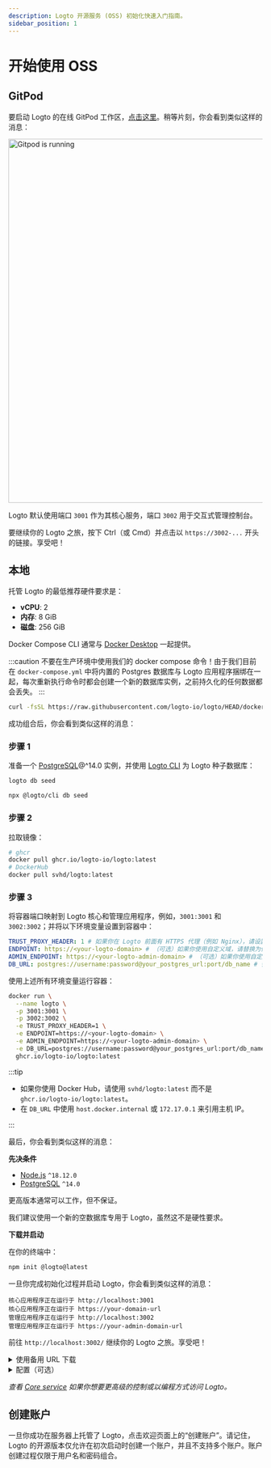 ```yaml
---
description: Logto 开源服务 (OSS) 初始化快速入门指南。
sidebar_position: 1
---
```




# 开始使用 OSS

## GitPod

要启动 Logto 的在线 GitPod 工作区，<a href="https://gitpod.io/#https://github.com/logto-io/demo" target="_blank" rel="noopener">点击这里</a>。稍等片刻，你会看到类似这样的消息：

<p>
  <img src={gitpodRunning} alt="Gitpod is running" width="720px" style={{ borderRadius: '4px' }} />
</p>

Logto 默认使用端口 `3001` 作为其核心服务，端口 `3002` 用于交互式管理控制台。

要继续你的 Logto 之旅，按下 Ctrl（或 Cmd）并点击以 `https://3002-...` 开头的链接。享受吧！

## 本地

托管 Logto 的最低推荐硬件要求是：

- **vCPU**: 2
- **内存**: 8 GiB
- **磁盘**: 256 GiB

<Tabs>

<TabItem value="docker-compose" label="Docker Compose">

Docker Compose CLI 通常与 [Docker Desktop](https://www.docker.com/products/docker-desktop) 一起提供。

:::caution
不要在生产环境中使用我们的 docker compose 命令！由于我们目前在 `docker-compose.yml` 中将内置的 Postgres 数据库与 Logto 应用程序捆绑在一起，每次重新执行命令时都会创建一个新的数据库实例，之前持久化的任何数据都会丢失。
:::

```bash
curl -fsSL https://raw.githubusercontent.com/logto-io/logto/HEAD/docker-compose.yml | docker compose -p logto -f - up
```

成功组合后，你会看到类似这样的消息：

</TabItem>

<TabItem value="docker" label="Docker">

<h3>步骤 1</h3>

准备一个 [PostgreSQL](https://www.postgresql.org/)@^14.0 实例，并使用 [Logto CLI](/logto-oss/using-cli) 为 Logto 种子数据库：

<Tabs groupId="cmd">

  <TabItem value="cli" label="CLI">

```bash
logto db seed
```

  </TabItem>
  <TabItem value="npx" label="npx">

```bash
npx @logto/cli db seed
```

  </TabItem>

</Tabs>

<h3>步骤 2</h3>

拉取镜像：

```bash
# ghcr
docker pull ghcr.io/logto-io/logto:latest
# DockerHub
docker pull svhd/logto:latest
```

<h3>步骤 3</h3>

将容器端口映射到 Logto 核心和管理应用程序，例如，`3001:3001` 和 `3002:3002`；并将以下环境变量设置到容器中：

```yml
TRUST_PROXY_HEADER: 1 # 如果你在 Logto 前面有 HTTPS 代理（例如 Nginx），请设置为 1
ENDPOINT: https://<your-logto-domain> # （可选）如果你使用自定义域，请替换为你的 Logto 端点 URL
ADMIN_ENDPOINT: https://<your-logto-admin-domain> # （可选）如果你使用自定义域，请替换为你的 Logto 管理 URL
DB_URL: postgres://username:password@your_postgres_url:port/db_name # 替换为你的 Postgres DSN
```

使用上述所有环境变量运行容器：

```bash
docker run \
  --name logto \
  -p 3001:3001 \
  -p 3002:3002 \
  -e TRUST_PROXY_HEADER=1 \
  -e ENDPOINT=https://<your-logto-domain> \
  -e ADMIN_ENDPOINT=https://<your-logto-admin-domain> \
  -e DB_URL=postgres://username:password@your_postgres_url:port/db_name \
  ghcr.io/logto-io/logto:latest
```

:::tip

- 如果你使用 Docker Hub，请使用 `svhd/logto:latest` 而不是 `ghcr.io/logto-io/logto:latest`。
- 在 `DB_URL` 中使用 `host.docker.internal` 或 `172.17.0.1` 来引用主机 IP。

:::

最后，你会看到类似这样的消息：

</TabItem>

<TabItem value="npm" label="npm-init">

**先决条件**

- [Node.js](https://nodejs.org/) `^18.12.0`
- [PostgreSQL](https://postgresql.org/) `^14.0`

更高版本通常可以工作，但不保证。

我们建议使用一个新的空数据库专用于 Logto，虽然这不是硬性要求。

**下载并启动**

在你的终端中：

```bash
npm init @logto@latest
```

一旦你完成初始化过程并启动 Logto，你会看到类似这样的消息：

</TabItem>

</Tabs>

```text
核心应用程序正在运行于 http://localhost:3001
核心应用程序正在运行于 https://your-domain-url
管理应用程序正在运行于 http://localhost:3002
管理应用程序正在运行于 https://your-admin-domain-url
```

前往 `http://localhost:3002/` 继续你的 Logto 之旅。享受吧！

<details>

<summary>使用备用 URL 下载</summary>

如果你想为 Logto zip 文件指定一个 URL，请使用 `--download-url` 选项。例如：

```
npm init @logto@latest -- --download-url=https://github.com/logto-io/logto/releases/download/v1.2.2/logto.tar.gz
```

注意需要额外的 `--` 以便 NPM 传递参数。

</details>

<details>

<summary>配置（可选）</summary>

Logto 使用环境变量进行配置，并支持 `.env` 文件。查看 [Configuration](/concepts/core-service/configuration) 以获取详细用法和完整变量列表。

</details>

_查看 [Core service](/concepts/core-service) 如果你想要更高级的控制或以编程方式访问 Logto。_

## 创建账户

一旦你成功在服务器上托管了 Logto，点击欢迎页面上的“创建账户”。请记住，Logto 的开源版本仅允许在初次启动时创建一个账户，并且不支持多个账户。账户创建过程仅限于用户名和密码组合。
